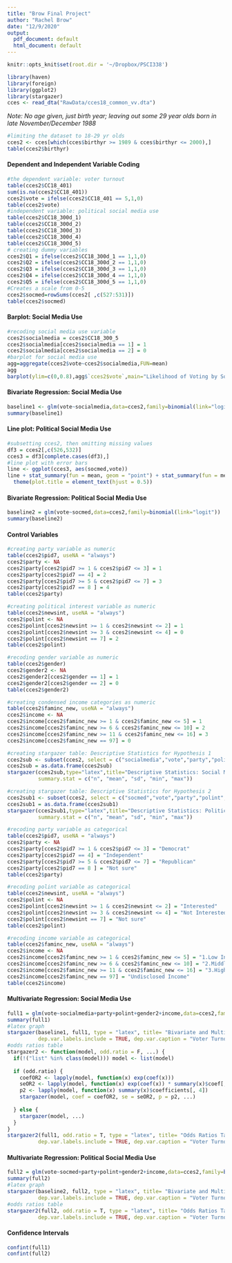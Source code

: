 ```yaml
---
title: "Brow Final Project"
author: "Rachel Brow"
date: "12/9/2020"
output:
  pdf_document: default
  html_document: default
---
```


```r
knitr::opts_knit$set(root.dir = '~/Dropbox/PSCI338')
```

```r
library(haven)
library(foreign)
library(ggplot2)
library(stargazer)
cces <- read_dta("RawData/cces18_common_vv.dta")
```

*Note: No age given, just birth year; leaving out some 29 year olds born in late November/December 1988*
```r
#limiting the dataset to 18-29 yr olds
cces2 <- cces[which(cces$birthyr >= 1989 & cces$birthyr <= 2000),]
table(cces2$birthyr)
```

#### Dependent and Independent Variable Coding
```r
#the dependent variable: voter turnout
table(cces2$CC18_401)
sum(is.na(cces2$CC18_401))
cces2$vote = ifelse(cces2$CC18_401 == 5,1,0)
table(cces2$vote)
#independent variable: political social media use
table(cces2$CC18_300d_1)
table(cces2$CC18_300d_2)
table(cces2$CC18_300d_3)
table(cces2$CC18_300d_4)
table(cces2$CC18_300d_5)
# creating dummy variables
cces2$Q1 = ifelse(cces2$CC18_300d_1 == 1,1,0)
cces2$Q2 = ifelse(cces2$CC18_300d_2 == 1,1,0)
cces2$Q3 = ifelse(cces2$CC18_300d_3 == 1,1,0)
cces2$Q4 = ifelse(cces2$CC18_300d_4 == 1,1,0)
cces2$Q5 = ifelse(cces2$CC18_300d_5 == 1,1,0)
#Creates a scale from 0-5
cces2$socmed=rowSums(cces2[ ,c(527:531)])
table(cces2$socmed)
```

#### Barplot: Social Media Use
```r
#recoding social media use variable
cces2$socialmedia = cces2$CC18_300_5
cces2$socialmedia[cces2$socialmedia == 1] = 1
cces2$socialmedia[cces2$socialmedia == 2] = 0
#barplot for social media use
agg=aggregate(cces2$vote~cces2$socialmedia,FUN=mean)
agg
barplot(ylim=c(0,0.8),agg$`cces2$vote`,main="Likelihood of Voting by Social Media Use",ylab="Proportion of respondents who voted",xlab="Social Media Use (Past 24 Hrs)",names.arg=c("No","Yes"),col=c("lightskyblue2"))
```

#### Bivariate Regression: Social Media Use
```r
baseline1 <- glm(vote~socialmedia,data=cces2,family=binomial(link="logit"))
summary(baseline1)
```

#### Line plot: Political Social Media Use
```r
#subsetting cces2, then omitting missing values
df3 = cces2[,c(526,532)]
cces3 = df3[complete.cases(df3),]
#line plot with error bars
line <- ggplot(cces3, aes(socmed,vote))
line + stat_summary(fun = mean, geom = "point") + stat_summary(fun = mean, geom = "line", aes(group = 1), colour = "Blue", linetype = "dashed") + stat_summary(fun.data = mean_cl_boot, geom = "errorbar", width = 0.2) + labs(x = "Political Social Media Engagement (5 = High)", y = "Proportion of Respondents who Voted") + ylim(0,1) + ggtitle("Likelihood of Voting by Political Social Media Use") +
  theme(plot.title = element_text(hjust = 0.5))
```


#### Bivariate Regression: Political Social Media Use
```r
baseline2 = glm(vote~socmed,data=cces2,family=binomial(link="logit"))
summary(baseline2)
```

#### Control Variables
```r
#creating party variable as numeric
table(cces2$pid7, useNA = "always")
cces2$party <- NA
cces2$party[cces2$pid7 >= 1 & cces2$pid7 <= 3] = 1
cces2$party[cces2$pid7 == 4] = 2
cces2$party[cces2$pid7 >= 5 & cces2$pid7 <= 7] = 3
cces2$party[cces2$pid7 == 8 ] = 4
table(cces2$party)
```

```r
#creating political interest variable as numeric
table(cces2$newsint, useNA = "always")
cces2$polint <- NA
cces2$polint[cces2$newsint >= 1 & cces2$newsint <= 2] = 1
cces2$polint[cces2$newsint >= 3 & cces2$newsint <= 4] = 0
cces2$polint[cces2$newsint == 7] = 2
table(cces2$polint)
```

```r
#recoding gender variable as numeric
table(cces2$gender)
cces2$gender2 <- NA
cces2$gender2[cces2$gender == 1] = 1
cces2$gender2[cces2$gender == 2] = 0
table(cces2$gender2)
```

```r
#creating condensed income categories as numeric
table(cces2$faminc_new, useNA = "always")
cces2$income <- NA
cces2$income[cces2$faminc_new >= 1 & cces2$faminc_new <= 5] = 1
cces2$income[cces2$faminc_new >= 6 & cces2$faminc_new <= 10] = 2
cces2$income[cces2$faminc_new >= 11 & cces2$faminc_new <= 16] = 3
cces2$income[cces2$faminc_new == 97] = 0
```

```r
#creating stargazer table: Descriptive Statistics for Hypothesis 1
cces2sub <- subset(cces2, select = c("socialmedia","vote","party","polint","gender2","income"))
cces2sub = as.data.frame(cces2sub)
stargazer(cces2sub,type="latex",title="Descriptive Statistics: Social Media Use and Voter Turnout", covariate.labels = c("Social Media Use","Vote","Party(1=Democrat,2=Independent,3=Republican)","Political Interest","Male","Income(3=highest,0=undisclosed)"),
          summary.stat = c("n", "mean", "sd", "min", "max"))
```

```r
#creating stargazer table: Descriptive Statistics for Hypothesis 2
cces2sub1 <- subset(cces2, select = c("socmed","vote","party","polint","gender2","income"))
cces2sub1 = as.data.frame(cces2sub1)
stargazer(cces2sub1,type="latex",title="Descriptive Statistics: Political Social Media Use and Voter Turnout", covariate.labels = c("Political Social Media Use (5 = higher)","Vote","Party(1=Democrat,2=Independent,3=Republican)","Political Interest","Male", "Income(3=highest,0=undisclosed)"),
          summary.stat = c("n", "mean", "sd", "min", "max"))
```

```r
#recoding party variable as categorical
table(cces2$pid7, useNA = "always")
cces2$party <- NA
cces2$party[cces2$pid7 >= 1 & cces2$pid7 <= 3] = "Democrat"
cces2$party[cces2$pid7 == 4] = "Independent"
cces2$party[cces2$pid7 >= 5 & cces2$pid7 <= 7] = "Republican"
cces2$party[cces2$pid7 == 8 ] = "Not sure"
table(cces2$party)
```

```r
#recoding polint variable as categorical
table(cces2$newsint, useNA = "always")
cces2$polint <- NA
cces2$polint[cces2$newsint >= 1 & cces2$newsint <= 2] = "Interested"
cces2$polint[cces2$newsint >= 3 & cces2$newsint <= 4] = "Not Interested"
cces2$polint[cces2$newsint == 7] = "Not sure"
table(cces2$polint)
```

```r
#recoding income variable as categorical
table(cces2$faminc_new, useNA = "always")
cces2$income <- NA
cces2$income[cces2$faminc_new >= 1 & cces2$faminc_new <= 5] = "1.Low Income"
cces2$income[cces2$faminc_new >= 6 & cces2$faminc_new <= 10] = "2.Middle Income"
cces2$income[cces2$faminc_new >= 11 & cces2$faminc_new <= 16] = "3.High Income"
cces2$income[cces2$faminc_new == 97] = "Undisclosed Income"
table(cces2$income)
```

#### Multivariate Regression: Social Media Use
```r
full1 = glm(vote~socialmedia+party+polint+gender2+income,data=cces2,family=binomial(link="logit"))
summary(full1)
#latex graph
stargazer(baseline1, full1, type = "latex", title= "Bivariate and Multivariate Regressions for Hypothesis 1", covariate.labels = c("Social Media Use", "Independent","No Party ID","Republican","Not Interested in Politics","Political Interest: Not Sure", "Male","Middle Income","High Income","Undisclosed Income", "Constant"),
          dep.var.labels.include = TRUE, dep.var.caption = "Voter Turnout", column.labels = c("Bivariate", "Multivariate"), column.separate = c(1, 1))
#odds ratios table
stargazer2 <- function(model, odd.ratio = F, ...) {
  if(!("list" %in% class(model))) model <- list(model)
    
  if (odd.ratio) {
    coefOR2 <- lapply(model, function(x) exp(coef(x)))
    seOR2 <- lapply(model, function(x) exp(coef(x)) * summary(x)$coef[, 2])
    p2 <- lapply(model, function(x) summary(x)$coefficients[, 4])
    stargazer(model, coef = coefOR2, se = seOR2, p = p2, ...)
    
  } else {
    stargazer(model, ...)
  }
}
stargazer2(full1, odd.ratio = T, type = "latex", title= "Odds Ratios Table for Hypothesis 1", covariate.labels = c("Social Media Use", "Independent","No Party ID","Republican","Not Interested in Politics","Political Interest: Not Sure", "Male","Middle Income","High Income","Undisclosed Income", "Constant"),
          dep.var.labels.include = TRUE, dep.var.caption = "Voter Turnout", column.labels = "Odds Ratios")
```

#### Multivariate Regression: Political Social Media Use
```r
full2 = glm(vote~socmed+party+polint+gender2+income,data=cces2,family=binomial(link = "logit"))
summary(full2)
#latex graph
stargazer(baseline2, full2, type = "latex", title= "Bivariate and Multivariate Regressions for Hypothesis 2", covariate.labels = c("Political Social Media Use", "Independent","No Party ID","Republican","Not Interested in Politics","Political Interest: Not Sure", "Male","Middle Income","High Income","Undisclosed Income", "Constant"),
          dep.var.labels.include = TRUE, dep.var.caption = "Voter Turnout", column.labels = c("Bivariate", "Multivariate"), column.separate = c(1, 1))
#odds ratios table
stargazer2(full2, odd.ratio = T, type = "latex", title= "Odds Ratios Table for Hypothesis 1", covariate.labels = c("Political Social Media Use", "Independent","No Party ID","Republican","Not Interested in Politics","Political Interest: Not Sure", "Male","Middle Income","High Income","Undisclosed Income", "Constant"),
          dep.var.labels.include = TRUE, dep.var.caption = "Voter Turnout", column.labels = "Odds Ratios")
```

#### Confidence Intervals
```r
confint(full1)
confint(full2)
```
